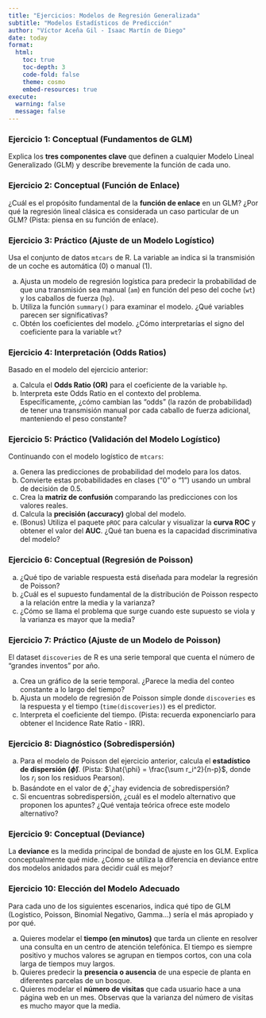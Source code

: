 ```yaml
---
title: "Ejercicios: Modelos de Regresión Generalizada"
subtitle: "Modelos Estadísticos de Predicción"
author: "Víctor Aceña Gil - Isaac Martín de Diego"
date: today
format: 
  html:
    toc: true
    toc-depth: 3
    code-fold: false
    theme: cosmo
    embed-resources: true
execute:
  warning: false
  message: false
---
```


### Ejercicio 1: Conceptual (Fundamentos de GLM)

Explica los **tres componentes clave** que definen a cualquier Modelo Lineal Generalizado (GLM) y describe brevemente la función de cada uno.



### Ejercicio 2: Conceptual (Función de Enlace)

¿Cuál es el propósito fundamental de la **función de enlace** en un GLM? ¿Por qué la regresión lineal clásica es considerada un caso particular de un GLM? (Pista: piensa en su función de enlace). 



### Ejercicio 3: Práctico (Ajuste de un Modelo Logístico)

Usa el conjunto de datos `mtcars` de R. La variable `am` indica si la transmisión de un coche es automática (0) o manual (1).

a) Ajusta un modelo de regresión logística para predecir la probabilidad de que una transmisión sea manual (`am`) en función del peso del coche (`wt`) y los caballos de fuerza (`hp`).
b) Utiliza la función `summary()` para examinar el modelo. ¿Qué variables parecen ser significativas?
c) Obtén los coeficientes del modelo. ¿Cómo interpretarías el signo del coeficiente para la variable `wt`?



### Ejercicio 4: Interpretación (Odds Ratios)

Basado en el modelo del ejercicio anterior:

a) Calcula el **Odds Ratio (OR)** para el coeficiente de la variable `hp`.
b) Interpreta este Odds Ratio en el contexto del problema. Específicamente, ¿cómo cambian las "odds" (la razón de probabilidad) de tener una transmisión manual por cada caballo de fuerza adicional, manteniendo el peso constante? 



### Ejercicio 5: Práctico (Validación del Modelo Logístico)

Continuando con el modelo logístico de `mtcars`:

a) Genera las predicciones de probabilidad del modelo para los datos.
b) Convierte estas probabilidades en clases ("0" o "1") usando un umbral de decisión de 0.5.
c) Crea la **matriz de confusión** comparando las predicciones con los valores reales.
d) Calcula la **precisión (accuracy)** global del modelo.
e) (Bonus) Utiliza el paquete `pROC` para calcular y visualizar la **curva ROC** y obtener el valor del **AUC**. ¿Qué tan buena es la capacidad discriminativa del modelo? 



### Ejercicio 6: Conceptual (Regresión de Poisson)

a) ¿Qué tipo de variable respuesta está diseñada para modelar la regresión de Poisson?
b) ¿Cuál es el supuesto fundamental de la distribución de Poisson respecto a la relación entre la media y la varianza?
c) ¿Cómo se llama el problema que surge cuando este supuesto se viola y la varianza es mayor que la media?



### Ejercicio 7: Práctico (Ajuste de un Modelo de Poisson)

El dataset `discoveries` de R es una serie temporal que cuenta el número de "grandes inventos" por año.

a) Crea un gráfico de la serie temporal. ¿Parece la media del conteo constante a lo largo del tiempo?
b) Ajusta un modelo de regresión de Poisson simple donde `discoveries` es la respuesta y el tiempo (`time(discoveries)`) es el predictor.
c) Interpreta el coeficiente del tiempo. (Pista: recuerda exponenciarlo para obtener el Incidence Rate Ratio - IRR). 



### Ejercicio 8: Diagnóstico (Sobredispersión)

a) Para el modelo de Poisson del ejercicio anterior, calcula el **estadístico de dispersión ($\hat{\phi}$)**. (Pista: $\hat{\phi} = \frac{\sum r_i^2}{n-p}$, donde los $r_i$ son los residuos Pearson).
b) Basándote en el valor de $\hat{\phi}$, ¿hay evidencia de sobredispersión?
c) Si encuentras sobredispersión, ¿cuál es el modelo alternativo que proponen los apuntes? ¿Qué ventaja teórica ofrece este modelo alternativo?



### Ejercicio 9: Conceptual (Deviance)

La **deviance** es la medida principal de bondad de ajuste en los GLM. Explica conceptualmente qué mide. ¿Cómo se utiliza la diferencia en deviance entre dos modelos anidados para decidir cuál es mejor?



### Ejercicio 10: Elección del Modelo Adecuado

Para cada uno de los siguientes escenarios, indica qué tipo de GLM (Logístico, Poisson, Binomial Negativo, Gamma...) sería el más apropiado y por qué. 

a) Quieres modelar el **tiempo (en minutos)** que tarda un cliente en resolver una consulta en un centro de atención telefónica. El tiempo es siempre positivo y muchos valores se agrupan en tiempos cortos, con una cola larga de tiempos muy largos.
b) Quieres predecir la **presencia o ausencia** de una especie de planta en diferentes parcelas de un bosque.
c) Quieres modelar el **número de visitas** que cada usuario hace a una página web en un mes. Observas que la varianza del número de visitas es mucho mayor que la media.